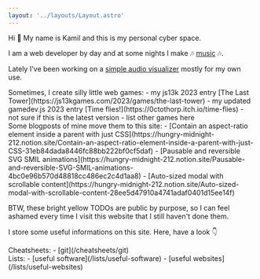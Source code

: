 ```yaml
---
layout: '../layouts/Layout.astro'
---
```




Hi 👋 My name is Kamil and this is my personal cyber space.

I am a web developer by day and at some nights I make 🎶 [music](https://0cto.link) 🎶.

Lately I've been working on a [simple audio visualizer](https://seeaud.io) mostly for my own use.

<div>
  Sometimes, I create silly little web games: 
  - my js13k 2023 entry [The Last Tower](https://js13kgames.com/2023/games/the-last-tower) 
  - my updated gamedev.js 2023 entry [Time flies!](https://0ctothorp.itch.io/time-flies) 
    - <Todo>not sure if this is the latest version</Todo>
    - <Todo>list other games here</Todo>
</div>

<div>
  Some blogposts of mine <Todo>move them to this site</Todo>: 
  - [Contain an aspect-ratio element inside a parent with just CSS](https://hungry-midnight-212.notion.site/Contain-an-aspect-ratio-element-inside-a-parent-with-just-CSS-31eb84dada8446fc88bb222bf0cf5daf)
  - [Pausable and reversible SVG SMIL animations](https://hungry-midnight-212.notion.site/Pausable-and-reversible-SVG-SMIL-animations-4bc0e96b570d48818cc486ec2c4d1aa8)
  - [Auto-sized modal with scrollable content](https://hungry-midnight-212.notion.site/Auto-sized-modal-with-scrollable-content-28ee5d47910a4741adaf0401d15ee14f)
</div>

BTW, these bright yellow TODOs are public by purpose, so I can feel ashamed every time I visit this website that I still haven't done them.

I store some useful informations on this site. Here, have a look 👇

<div>
  Cheatsheets: 
  - [git](/cheatsheets/git)
</div>

<div>
  Lists:
  - [useful software](/lists/useful-software)
  - [useful websites](/lists/useful-websites)
</div>

